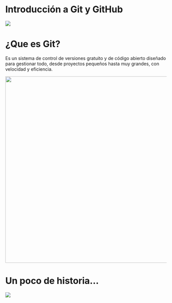 # Introducción a Git y GitHub

![](images/clipboard-803379517.png)

# ¿Que es Git?

Es un sistema de control de versiones gratuito y de código abierto diseñado para gestionar todo, desde proyectos pequeños hasta muy grandes, con velocidad y eficiencia.

![](images/clipboard-4156264243.png){width="582"}

# Un poco de historia...

![](images/clipboard-936771067.png)
